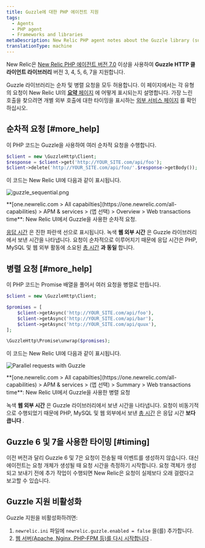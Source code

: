 ```yaml
---
title: Guzzle에 대한 PHP 에이전트 지원
tags:
  - Agents
  - PHP agent
  - Frameworks and libraries
metaDescription: New Relic PHP agent notes about the Guzzle library (supported as of PHP agent release 7.0).
translationType: machine
---
```




New Relic은 [New Relic PHP 에이전트 버전 7.0](/docs/release-notes/agent-release-notes/php-release-notes) 이상을 사용하여 **Guzzle HTTP 클라이언트 라이브러리** 버전 3, 4, 5, 6, 7을 지원합니다.

Guzzle 라이브러리는 순차 및 병렬 요청을 모두 허용합니다. 이 페이지에서는 각 유형의 요청이 New Relic UI의 [**요약** 페이지](/docs/apm/applications-menu/monitoring/apm-overview-page) 에 어떻게 표시되는지 설명합니다. 가장 느린 호출을 찾으려면 개별 외부 호출에 대한 타이밍을 표시하는 [외부 서비스 페이지](/docs/apm/applications-menu/monitoring/external-services-page) 를 확인하십시오.

## 순차적 요청 [#more_help]

이 PHP 코드는 Guzzle을 사용하여 여러 순차적 요청을 수행합니다.

```php
$client = new \GuzzleHttp\Client;
$response = $client->get('http://YOUR_SITE.com/api/foo');
$client->delete('http://YOUR_SITE.com/api/foo/'.$response->getBody());
```

이 코드는 New Relic UI에 다음과 같이 표시됩니다.

<img
  title="Sequential requests with Guzzle"
  alt="guzzle_sequential.png"
  src={apmGuzzleSequence}
/>

<figcaption>
  **[one.newrelic.com > All capabilties](https://one.newrelic.com/all-capabilities) > APM & services > (앱 선택) > Overview > Web transactions time**: New Relic UI에서 Guzzle을 사용한 순차적 요청.
</figcaption>

[응답 시간](/docs/data-analysis/user-interface-functions/response-time) 은 진한 파란색 선으로 표시됩니다. 녹색 **웹 외부 시간** 은 Guzzle 라이브러리에서 보낸 시간을 나타냅니다. 요청이 순차적으로 이루어지기 때문에 응답 시간은 PHP, MySQL 및 웹 외부 활동에 소요된 [총 시간](/docs/data-analysis/user-interface-functions/response-time#response-time-total-time) **과 동일** 합니다.

## 병렬 요청 [#more_help]

이 PHP 코드는 Promise 배열을 풀어서 여러 요청을 병렬로 만듭니다.

```php
$client = new \GuzzleHttp\Client;

$promises = [
    $client->getAsync('http://YOUR_SITE.com/api/foo'),
    $client->getAsync('http://YOUR_SITE.com/api/bar'),
    $client->getAsync('http://YOUR_SITE.com/api/quux'),
];

\GuzzleHttp\Promise\unwrap($promises);
```

이 코드는 New Relic UI에 다음과 같이 표시됩니다.

<img
  title="Parallel requests with Guzzle"
  alt="Parallel requests with Guzzle"
  src={apmGuzzleParallel}
/>

<figcaption>
  **[one.newrelic.com > All capabilties](https://one.newrelic.com/all-capabilities) > APM & services > (앱 선택) > Summary > Web transactions time**: New Relic UI에서 Guzzle을 사용한 병렬 요청
</figcaption>

녹색 **웹 외부 시간** 은 Guzzle 라이브러리에서 보낸 시간을 나타냅니다. 요청이 비동기적으로 수행되었기 때문에 PHP, MySQL 및 웹 외부에서 보낸 [총 시간](/docs/data-analysis/user-interface-functions/response-time#response-time-total-time) 은 응답 시간 **보다 큽니다** .

## Guzzle 6 및 7을 사용한 타이밍 [#timing]

이전 버전과 달리 Guzzle 6 및 7은 요청이 전송될 때 이벤트를 생성하지 않습니다. 대신 에이전트는 요청 개체가 생성될 때 요청 시간을 측정하기 시작합니다. 요청 객체가 생성되고 보내기 전에 추가 작업이 수행되면 New Relic은 요청이 실제보다 오래 걸렸다고 보고할 수 있습니다.

## Guzzle 지원 비활성화

Guzzle 지원을 비활성화하려면:

1. `newrelic.ini` 파일에 `newrelic.guzzle.enabled = false` 을(를) 추가합니다.
2. [웹 서버(Apache, Nginx, PHP-FPM 등)를 다시 시작합니다](/docs/agents/php-agent/troubleshooting/why-when-restart-your-web-server-php) .